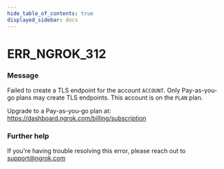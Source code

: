 ```yaml
---
hide_table_of_contents: true
displayed_sidebar: docs
---
```



# ERR_NGROK_312

### Message

Failed to create a TLS endpoint for the account `ACCOUNT`.
Only Pay-as-you-go plans may create TLS endpoints.
This account is on the `PLAN` plan.

Upgrade to a Pay-as-you-go plan at: https://dashboard.ngrok.com/billing/subscription

<ErrorDetails error="err_ngrok_312" />

### Further help

If you're having trouble resolving this error, please reach out to [support@ngrok.com](mailto:support@ngrok.com?subject=Help%20with%20ERR_NGROK_312)
